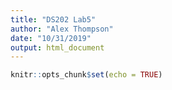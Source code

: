```yaml
---
title: "DS202 Lab5"
author: "Alex Thompson"
date: "10/31/2019"
output: html_document
---
```


```r
knitr::opts_chunk$set(echo = TRUE)
```



